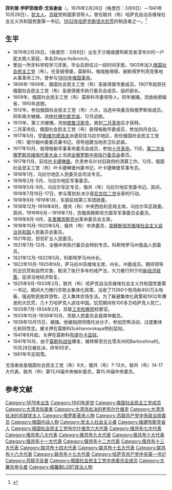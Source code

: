 {{expand|time=2013-11-20T06:17:05+00:00}}
{{Infobox officeholder
|original_name  = Фили́пп Иса́евич Голощёкин
| image         = Goloshchekin.jpg
|name           = 菲利普·伊萨耶维奇·戈洛谢金
| office1 = 联共（布）哈萨克自治社会主义苏维埃共和国党委第一书记
| term_start1 = 1925年9月12日
| term_end1 = 1933年2月4日
| predecessor1 = [[维克多·伊万诺维奇·纳尼什维利|维克多·伊万诺维奇·纳尼什维利]]
| successor1 = [[列万·伊萨耶维奇·米尔佐扬|列万·伊萨耶维奇·米尔佐扬]]
| birth_date   = {{OldStyleDate|1876年|3月9日|2月26日}}
| birth_place  = {{flag|Russian Empire}}[[维捷布斯克省|维捷布斯克省]][[涅韦尔|涅韦尔]]
| death_date   = {{death date and age|mf=yes|1941|10|28|1876|2|26|df=y}}
| death_place  = {{URS}}古比雪夫州Barboshina 
| nationality = {{flag|Russian Empire}}（1876-1917）<br>{{flag|Russian SFSR|1918}}（1917-1922）<br>{{URS}}（1922-1941）
| party        = [[苏联共产党|苏联共产党]]
}}

'''菲利普·伊萨耶维奇·戈洛谢金'''（{{lang-ru|'''Филипп Исаевич Голощёкин'''}}，1876年2月26日（格里历：3月9日）－1941年10月28日），[[犹太人|犹太人]]，[[苏联|苏联]]党和国家领导人。曾任联共（布）哈萨克自治苏维埃社会主义共和国党委第一书记。[[1932年哈萨克斯坦大饥荒|1932年哈萨克斯坦大饥荒]]的制造者之一。<ref>{{Cite web|title=Справочник по истории Коммунистической партии и Советского Союза 1898 - 1991|url=http://www.knowbysight.info/GGG/02089.asp}}</ref>

== 生平 ==
* 1876年2月26日，（格里历：3月9日）出生于沙俄维捷布斯克省涅韦尔的一户犹太商人家庭，本名Shaya Itsikovich。
* 里加一所牙科学校学习牙医，毕业后担任过一段时间牙医。1903年加入[[俄国社会民主工党|俄国社会民主工党]]（布）。在圣彼得堡，莫斯科，喀琅施塔得，谢斯得罗列茨克等地从事革命工作。曾参与[[1905年俄国革命|1905年俄国革命]]。
* 1906年-1909年，俄国社会民主工党（布）圣彼得堡市委成员。1907年起担任俄国社会民主工党（布）圣彼得堡市执行委员会成员，组织部长。
* 1909年，俄国社会民主工党（布）莫斯科市委领导人。同年被捕，流放纳里姆省，1910年逃脱。
* 1912年，参加俄国社会民主工党（布）六大，当选中央委员和俄罗斯局成员。同年再次被捕，流放[[托博尔斯克省|托博尔斯克省]]，12月逃脱。
* 1913年，第三次被捕，流放[[图鲁汉斯克|图鲁汉斯克]]，直到[[二月革命|二月革命]]后才获释。
* 二月革命后，俄国社会民主工党（布）彼得格勒市委成员，参加四月会议。
* 1917年5月，受[[斯维尔德洛夫|斯维尔德洛夫]]派遣前往乌拉尔地区，担任俄国社会民主工党（布）彼尔姆州委委员兼书记。领导组建当地赤卫队武装。
* 1917年10月，彼得格勒军事革命委员会成员，参加[[十月革命|十月革命]]。11月，[[第二次全俄罗斯苏维埃代表大会|第二次全俄罗斯苏维埃代表大会]]上当选[[全俄罗斯中央执行委员会|全俄罗斯中央执行委员会]]委员。
* 1917年11月，前往[[叶卡捷琳堡|叶卡捷琳堡]]。负责参与针对旧政府的清算工作。12月，俄国社会民主工党（布）叶卡捷琳堡州委书记，叶卡捷琳堡军事专员。
* 1918年1月，乌拉尔地区人民委员会司法专员。
* 1918年2月-5月，乌拉尔地区军事委员。
* 1918年5月-9月，乌拉尔军区专员，俄共（布）乌拉尔地区党委书记。其间，1918年7月16日-17日，参与策划处决沙皇[[尼古拉二世|尼古拉二世]]全家的行动。
* 1918年9月-1919年1月，东部前线第三军团政委。
* 1918年12月-1919年8月，俄共（布）中央西伯利亚局主席，乌拉尔军区政委。其间，1919年6月－1919年7月，苏俄突厥斯坦方面军军事委员会委员。
* 1919年8月-9月，[[车里雅宾斯克州|车里雅宾斯克州]]革命委员会主席。
* 1919年10月-1920年5月，俄共（布）中央委员，[[突厥斯坦苏维埃社会主义自治共和国|突厥斯坦苏维埃社会主义自治共和国]]人民委员会委员。
* 1921年初，担任矿业人民委员。
* 1921年7月-12月，全俄中央执行委员会特别专员，科斯特罗马州食品人民委员。
* 1921年12月-1922年5月，科斯特罗马州州长。
* 1922年10月-1925年9月，萨马拉州苏维埃主席，州长，州委成员。期间领导抗击饥荒和自然灾害，取消了执行多年的戒严法，大力推行列宁的[[新经济政策|新经济政策]]，促进当地经济恢复。
* 1925年9月-1933年2月，联共（布）哈萨克自治苏维埃社会主义共和国党委第一书记。期间大力推行农牧业集体化政策，没收了11260个牧场和450万头牲畜，强迫牧民放弃游牧，迁入集体农场生活。为了躲避集体化政策和1932年爆发的大饥荒，几十万哈萨克人逃往中国。饥荒期间有100多万哈萨克人死亡。
* 1933年7月-1934年2月，苏联[[工农检察院|工农检察院]]检察官。
* 1933年10月-1939年10月，苏联人民委员会首席仲裁员。
* 1939年10月15日，被捕。他被指控同情托派分子，参加恐怖活动，过度集体化和同性恋。被关押在莫斯科Sukhanovskaya特别监狱。
* 1941年8月起，关押在莫斯科[[布提尔卡监狱|布提尔卡监狱]]。
* 1941年10月，由于[[莫斯科战役|莫斯科战役]]爆发，被转移至古比雪夫州的Barboshina村。10月28日被处决，终年65岁。
* 1961年平反昭雪。
戈洛谢金是俄国社会民主工党（布）6大，俄共（布）7-13大，联共（布）14-17大代表。联共（布）第13,14届中央候补委员，第15,16届中央委员。

== 参考文献 ==
{{Reflist}}

[[Category:1876年出生|Category:1876年出生]]
[[Category:1941年逝世|Category:1941年逝世]]
[[Category:俄国社会民主工党成员|Category:俄国社会民主工党成员]]
[[Category:大清洗加害者|Category:大清洗加害者]]
[[Category:大清洗处决的老布尔什维克|Category:大清洗处决的老布尔什维克]]
[[Category:大清洗处决的苏联犹太人|Category:大清洗处决的苏联犹太人]]
[[Category:俄罗斯革命人物|Category:俄罗斯革命人物]]
[[Category:苏联共产党中央政治局委员|Category:苏联共产党中央政治局委员]]
[[Category:俄国内战人物|Category:俄国内战人物]]
[[Category:犹太人社会主义者|Category:犹太人社会主义者]]
[[Category:维捷布斯克省人|Category:维捷布斯克省人]]
[[Category:俄国社会民主工党布尔什维克六大代表|Category:俄国社会民主工党布尔什维克六大代表]]
[[Category:俄共布七大代表|Category:俄共布七大代表]]
[[Category:俄共布八大代表|Category:俄共布八大代表]]
[[Category:俄共布九大代表|Category:俄共布九大代表]]
[[Category:俄共布十大代表|Category:俄共布十大代表]]
[[Category:俄共布十一大代表|Category:俄共布十一大代表]]
[[Category:俄共布十二大代表|Category:俄共布十二大代表]]
[[Category:俄共布十三大代表|Category:俄共布十三大代表]]
[[Category:联共布十四大代表|Category:联共布十四大代表]]
[[Category:联共布十五大代表|Category:联共布十五大代表]]
[[Category:联共布十六大代表|Category:联共布十六大代表]]
[[Category:联共布十七大代表|Category:联共布十七大代表]]
[[Category:哈萨克共产党中央第一书记|Category:哈萨克共产党中央第一书记]]
[[Category:苏联平反者|Category:苏联平反者]]
[[Category:俄国社会民主工党中央委员会成员|Category:俄国社会民主工党中央委员会成员]]
[[Category:大屠杀参与者|Category:大屠杀参与者]]
[[Category:俄羅斯LGBT政治人物|Category:俄羅斯LGBT政治人物]]